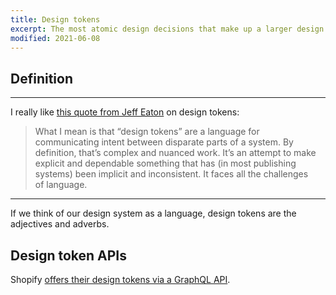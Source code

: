 ```yaml
---
title: Design tokens
excerpt: The most atomic design decisions that make up a larger design system.
modified: 2021-06-08
---
```


## Definition

<Bookmark url='https://xd.adobe.com/ideas/principles/design-systems/what-are-design-tokens' />

<Bookmark url='https://medium.com/bumble-tech/design-tokens-beyond-colors-typography-and-spacing-ad7c98f4f228' />

---

I really like [this quote from Jeff Eaton](https://twitter.com/eaton/status/1380174711053815813) on design tokens: 

> What I mean is that “design tokens” are a language for communicating intent between disparate parts of a system. By definition, that’s complex and nuanced work. It’s an attempt to make explicit and dependable something that has (in most publishing systems) been implicit and inconsistent. It faces all the challenges of language.

---

<p className='highlight'>If we think of our design system as a language, design tokens are the adjectives and adverbs.</p>

## Design token APIs

<Bookmark url='https://matthewstrom.com/writing/design-apis' />

<Bookmark url='https://matthewstrom.com/writing/design-api-in-practice' />

Shopify [offers their design tokens via a GraphQL API](https://polaris.shopify.com/resources/graphql-api).
